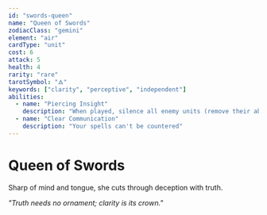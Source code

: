 ```yaml
---
id: "swords-queen"
name: "Queen of Swords"
zodiacClass: "gemini"
element: "air"
cardType: "unit"
cost: 6
attack: 5
health: 4
rarity: "rare"
tarotSymbol: "🜁"
keywords: ["clarity", "perceptive", "independent"]
abilities:
  - name: "Piercing Insight"
    description: "When played, silence all enemy units (remove their abilities)"
  - name: "Clear Communication"
    description: "Your spells can't be countered"
---
```


# Queen of Swords

Sharp of mind and tongue, she cuts through deception with truth.

*"Truth needs no ornament; clarity is its crown."*